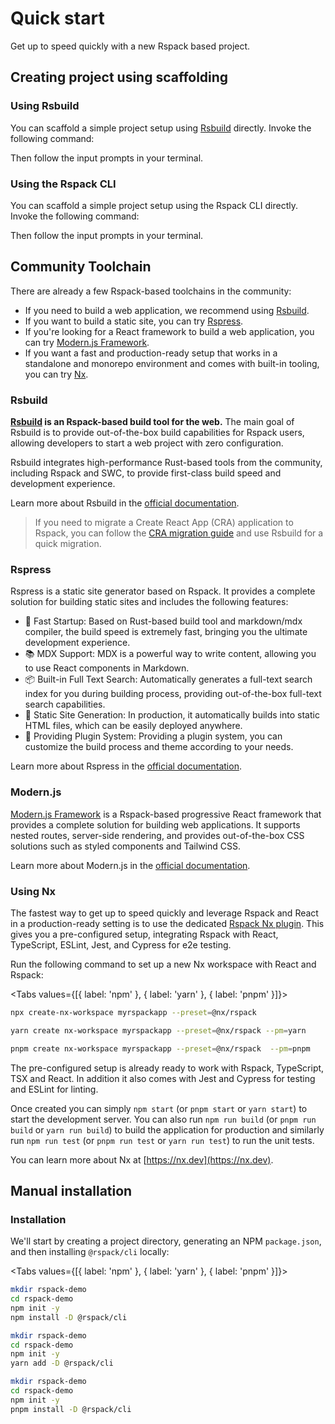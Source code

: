 
# Quick start

Get up to speed quickly with a new Rspack based project.

## Creating project using scaffolding

### Using Rsbuild

You can scaffold a simple project setup using [Rsbuild](#rsbuild) directly. Invoke the following command:

<PackageManagerTabs command="create rsbuild@latest" />

Then follow the input prompts in your terminal.

### Using the Rspack CLI

You can scaffold a simple project setup using the Rspack CLI directly. Invoke the following command:

<PackageManagerTabs command="install rspack -D" />

Then follow the input prompts in your terminal.

## Community Toolchain

There are already a few Rspack-based toolchains in the community:

- If you need to build a web application, we recommend using [Rsbuild](https://rsbuild.dev/).
- If you want to build a static site, you can try [Rspress](https://rspress.dev).
- If you're looking for a React framework to build a web application, you can try [Modern.js Framework](https://modernjs.dev/en/).
- If you want a fast and production-ready setup that works in a standalone and monorepo environment and comes with built-in tooling, you can try [Nx](https://nx.dev).

### Rsbuild

**[Rsbuild](https://github.com/web-infra-dev/rsbuild) is an Rspack-based build tool for the web.** The main goal of Rsbuild is to provide out-of-the-box build capabilities for Rspack users, allowing developers to start a web project with zero configuration.

Rsbuild integrates high-performance Rust-based tools from the community, including Rspack and SWC, to provide first-class build speed and development experience.

Learn more about Rsbuild in the [official documentation](https://rsbuild.dev/).

> If you need to migrate a Create React App (CRA) application to Rspack, you can follow the [CRA migration guide](/guide/migrate-from-cra) and use Rsbuild for a quick migration.

### Rspress

Rspress is a static site generator based on Rspack. It provides a complete solution for building static sites and includes the following features:

- 🚀 Fast Startup: Based on Rust-based build tool and markdown/mdx compiler, the build speed is extremely fast, bringing you the ultimate development experience.
- 📚 MDX Support: MDX is a powerful way to write content, allowing you to use React components in Markdown.
- 📦 Built-in Full Text Search: Automatically generates a full-text search index for you during building process, providing out-of-the-box full-text search capabilities.
- 🌈 Static Site Generation: In production, it automatically builds into static HTML files, which can be easily deployed anywhere.
- 🔌 Providing Plugin System: Providing a plugin system, you can customize the build process and theme according to your needs.

Learn more about Rspress in the [official documentation](https://rspress.dev).

### Modern.js

[Modern.js Framework](https://modernjs.dev/en/) is a Rspack-based progressive React framework that provides a complete solution for building web applications. It supports nested routes, server-side rendering, and provides out-of-the-box CSS solutions such as styled components and Tailwind CSS.

Learn more about Modern.js in the [official documentation](https://modernjs.dev/en/guides/get-started/introduction).

### Using Nx

The fastest way to get up to speed quickly and leverage Rspack and React in a production-ready setting is to use the dedicated [Rspack Nx plugin](https://www.npmjs.com/package/@nx/rspack). This gives you a pre-configured setup, integrating Rspack with React, TypeScript, ESLint, Jest, and Cypress for e2e testing.

Run the following command to set up a new Nx workspace with React and Rspack:

<Tabs values={[{ label: 'npm' }, { label: 'yarn' }, { label: 'pnpm' }]}>
  <Tab>

```sh
npx create-nx-workspace myrspackapp --preset=@nx/rspack
```

  </Tab>

  <Tab>

```sh
yarn create nx-workspace myrspackapp --preset=@nx/rspack --pm=yarn
```

  </Tab>

  <Tab>

```sh
pnpm create nx-workspace myrspackapp --preset=@nx/rspack  --pm=pnpm
```

  </Tab>
</Tabs>

The pre-configured setup is already ready to work with Rspack, TypeScript, TSX and React. In addition it also comes with Jest and Cypress for testing and ESLint for linting.

Once created you can simply `npm start` (or `pnpm start` or `yarn start`) to start the development server. You can also run `npm run build` (or `pnpm run build` or `yarn run build`) to build the application for production and similarly run `npm run test` (or `pnpm run test` or `yarn run test`) to run the unit tests.

You can learn more about Nx at [https://nx.dev](https://nx.dev).

## Manual installation

### Installation

We'll start by creating a project directory, generating an NPM `package.json`, and then installing `@rspack/cli` locally:

<Tabs values={[{ label: 'npm' }, { label: 'yarn' }, { label: 'pnpm' }]}>
  <Tab>

```sh
mkdir rspack-demo
cd rspack-demo
npm init -y
npm install -D @rspack/cli
```

  </Tab>

  <Tab>

```sh
mkdir rspack-demo
cd rspack-demo
npm init -y
yarn add -D @rspack/cli
```

  </Tab>

  <Tab>

```sh
mkdir rspack-demo
cd rspack-demo
npm init -y
pnpm install -D @rspack/cli
```

  </Tab>
</Tabs>
